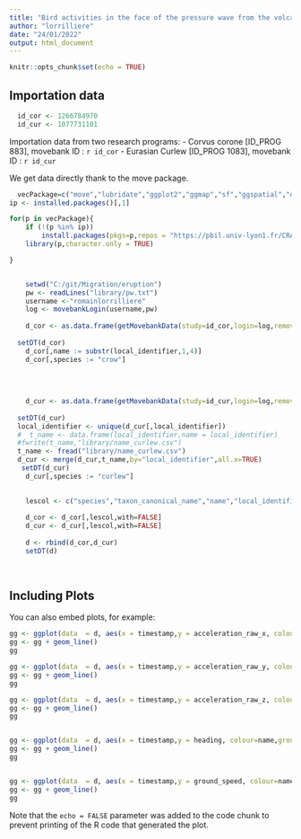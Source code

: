 ```yaml
---
title: "Bird activities in the face of the pressure wave from the volcanic eruption in tonga"
author: "lorrilliere"
date: "24/01/2022"
output: html_document
---
```


```r
knitr::opts_chunk$set(echo = TRUE)
```

## Importation data


```r
  id_cor <- 1266784970 
  id_cur <- 1077731101
```


Importation data from two research programs: 
 - Corvus corone [ID_PROG 883], movebank ID : `r id_cor`
 - Eurasian Curlew [ID_PROG 1083], movebank ID : `r id_cur`
 
 We get data directly thank to the move package. 


```r
  vecPackage=c("move","lubridate","ggplot2","ggmap","sf","ggspatial","data.table")#,"moveVis",suncalc","HelpersMG","adehabitatHR","rtide")
ip <- installed.packages()[,1]

for(p in vecPackage){
    if (!(p %in% ip))
        install.packages(pkgs=p,repos = "https://pbil.univ-lyon1.fr/CRAN/",dependencies=TRUE)
    library(p,character.only = TRUE)

}



```


```r
    setwd("C:/git/Migration/eruption")
    pw <- readLines("library/pw.txt")
    username <-"romainlorrilliere"
    log <- movebankLogin(username,pw)
 
    d_cor <- as.data.frame(getMovebankData(study=id_cor,login=log,removeDuplicatedTimestamps=TRUE,timestamp_start="20220115000000000",timestamp_end="20220116000000000"))
    
  setDT(d_cor)
    d_cor[,name := substr(local_identifier,1,4)]
    d_cor[,species := "crow"]
    
    
    
    
    d_cur <- as.data.frame(getMovebankData(study=id_cur,login=log,removeDuplicatedTimestamps=TRUE,timestamp_start="20220115000000000",timestamp_end="20220116000000000"))
    
  setDT(d_cur)
  local_identifier <- unique(d_cur[,local_identifier])
  #  t_name <- data.frame(local_identifier,name = local_identifier)
  #fwrite(t_name,"library/name_curlew.csv")
  t_name <- fread("library/name_curlew.csv")
  d_cur <- merge(d_cur,t_name,by="local_identifier",all.x=TRUE)
   setDT(d_cur)
    d_cur[,species := "curlew"]
    

    lescol <- c("species","taxon_canonical_name","name","local_identifier","tag_id","sensor_type_id","acceleration_raw_x","acceleration_raw_y","acceleration_raw_z","barometric_height","external_temperature","ground_speed","heading","height_above_msl","light_level","location_lat","location_long","magnetic_field_raw_x","magnetic_field_raw_y","magnetic_field_raw_z","timestamp","update_ts","deployment_id","event_id","individual_id")
    
    d_cor <- d_cor[,lescol,with=FALSE]
    d_cur <- d_cur[,lescol,with=FALSE]
    
    d <- rbind(d_cor,d_cur)
    setDT(d)
    
    
```

## Including Plots

You can also embed plots, for example:

```r


gg <- ggplot(data  = d, aes(x = timestamp,y = acceleration_raw_x, colour=name,group=name))+ facet_grid(species~.)
gg <- gg + geom_line()
gg

gg <- ggplot(data  = d, aes(x = timestamp,y = acceleration_raw_y, colour=name,group=name))+ facet_grid(species~.)
gg <- gg + geom_line()
gg

gg <- ggplot(data  = d, aes(x = timestamp,y = acceleration_raw_z, colour=name,group=name))+ facet_grid(species~.)
gg <- gg + geom_line()
gg


gg <- ggplot(data  = d, aes(x = timestamp,y = heading, colour=name,group=name))+ facet_grid(species~.)
gg <- gg + geom_line()
gg


gg <- ggplot(data  = d, aes(x = timestamp,y = ground_speed, colour=name,group=name))+ facet_grid(species~.)
gg <- gg + geom_line()
gg


```

Note that the `echo = FALSE` parameter was added to the code chunk to prevent printing of the R code that generated the plot.
